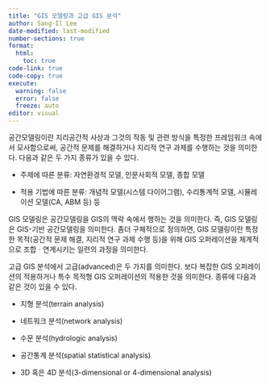 ```yaml
---
title: "GIS 모델링과 고급 GIS 분석"
author: Sang-Il Lee
date-modified: last-modified
number-sections: true
format: 
  html: 
    toc: true
code-link: true
code-copy: true
execute: 
  warning: false
  error: false
  freeze: auto
editor: visual
---
```


공간모델링이란 지리공간적 사상과 그것의 작동 및 관련 방식을 특정한 프레임워크 속에서 모사함으로써, 공간적 문제를 해결하거나 지리적 연구 과제를 수행하는 것을 의미한다. 다음과 같은 두 가지 종류가 있을 수 있다.

-   주제에 따른 분류: 자연환경적 모델, 인문사회적 모델, 종합 모델

-   적용 기법에 따른 분류: 개념적 모델(시스템 다이어그램), 수리통계적 모델, 시뮬레이션 모델(CA, ABM 등) 등

GIS 모델링은 공간모델링을 GIS의 맥락 속에서 행하는 것을 의미한다. 즉, GIS 모델링은 GIS-기반 공간모델링을 의미한다. 좀더 구체적으로 정의하면, GIS 모델링이란 특정한 목적(공간적 문제 해결, 지리적 연구 과제 수행 등)을 위해 GIS 오퍼레이션을 체계적으로 조합ㆍ연계시키는 일련의 과정을 의미한다.

고급 GIS 분석에서 고급(advanced)은 두 가지를 의미한다. 보다 복잡한 GIS 오퍼레이션의 적용하거나 특수 목적형 GIS 오퍼레이션의 적용한 것을 의미한다. 종류에 다음과 같은 것이 있을 수 있다.

-   지형 분석(terrain analysis)

-   네트워크 분석(network analysis)

-   수문 분석(hydrologic analysis)

-   공간통계 분석(spatial statistical analysis)

-   3D 혹은 4D 분석(3-dimensional or 4-dimensional analysis)
